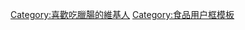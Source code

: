 {{userbox|red|white|[[File:Chinesesausageunpackaged.jpg|100px]]| 這個用戶喜歡吃[[臘腸]]。}}
<includeonly>[[Category:喜歡吃臘腸的維基人|{{PAGENAME}}]]</includeonly><noinclude>

[[Category:喜歡吃臘腸的維基人]]
[[Category:食品用户框模板]]
</noinclude>